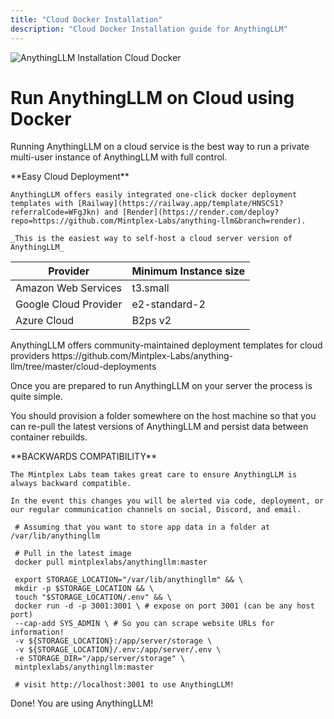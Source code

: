 ```yaml
---
title: "Cloud Docker Installation"
description: "Cloud Docker Installation guide for AnythingLLM"
---
```



<Image
  src="/images/getting-started/installation/cloud-docker/header-image.png" 
  height={1080} 
  width={1920} 
  quality={100}
  alt="AnythingLLM Installation Cloud Docker"
/>


# Run AnythingLLM on Cloud using Docker

Running AnythingLLM on a cloud service is the best way to run a private multi-user instance of AnythingLLM with full control.

<Callout type="info" emoji="💡">
  **Easy Cloud Deployment**

    AnythingLLM offers easily integrated one-click docker deployment templates with [Railway](https://railway.app/template/HNSCS1?referralCode=WFgJkn) and [Render](https://render.com/deploy?repo=https://github.com/Mintplex-Labs/anything-llm&branch=render).

    _This is the easiest way to self-host a cloud server version of AnythingLLM_
</Callout>


| Provider	            | Minimum Instance size |
|-----------------------|-----------------------|
| Amazon Web Services   | t3.small              |
| Google Cloud Provider | e2-standard-2         |
| Azure Cloud           | B2ps v2               |


<Callout type="info" emoji="💡">
  AnythingLLM offers community-maintained deployment templates for cloud providers
  https://github.com/Mintplex-Labs/anything-llm/tree/master/cloud-deployments
</Callout>


Once you are prepared to run AnythingLLM on your server the process is quite simple. 

You should provision a folder somewhere on the host machine so that you can re-pull the latest versions of AnythingLLM and persist data between container rebuilds.


<Callout type="warning" emoji="⚠️">
  **BACKWARDS COMPATIBILITY**

    The Mintplex Labs team takes great care to ensure AnythingLLM is always backward compatible. 

    In the event this changes you will be alerted via code, deployment, or our regular communication channels on social, Discord, and email.
</Callout>


```shell copy showLineNumbers
 # Assuming that you want to store app data in a folder at /var/lib/anythingllm

 # Pull in the latest image
 docker pull mintplexlabs/anythingllm:master

 export STORAGE_LOCATION="/var/lib/anythingllm" && \
 mkdir -p $STORAGE_LOCATION && \
 touch "$STORAGE_LOCATION/.env" && \
 docker run -d -p 3001:3001 \ # expose on port 3001 (can be any host port)
 --cap-add SYS_ADMIN \ # So you can scrape website URLs for information!
 -v ${STORAGE_LOCATION}:/app/server/storage \
 -v ${STORAGE_LOCATION}/.env:/app/server/.env \
 -e STORAGE_DIR="/app/server/storage" \
 mintplexlabs/anythingllm:master

 # visit http://localhost:3001 to use AnythingLLM!
```

Done! You are using AnythingLLM!
